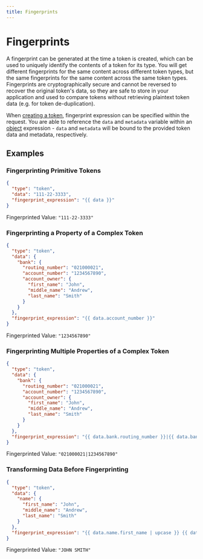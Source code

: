 ```yaml
---
title: Fingerprints
---
```


# Fingerprints

A fingerprint can be generated at the time a token is created, which can be used to uniquely identify the contents of a token for its type. You will get different fingerprints for the same content
across different token types, but the same fingerprints for the same content across the same token types. Fingerprints are cryptographically secure and cannot be reversed to recover the original token's data, so they are safe to store in your application and used to compare tokens without retrieving plaintext token data (e.g. for token de-duplication).

When [creating a token](/docs/api/tokens#create-token), fingerprint expression can be specified within the request.
You are able to reference the `data` and `metadata` variable within an [object](/docs/expressions#objects) expression -
`data` and `metadata` will be bound to the provided token data and metadata, respectively.

## Examples

### Fingerprinting Primitive Tokens

```json title=Request
{
  "type": "token",
  "data": "111-22-3333",
  "fingerprint_expression": "{{ data }}"
}
```

Fingerprinted Value: `"111-22-3333"`

### Fingerprinting a Property of a Complex Token

```json title=Request
{
  "type": "token",
  "data": {
    "bank": {
      "routing_number": "021000021",
      "account_number": "1234567890",
      "account_owner": {
        "first_name": "John",
        "middle_name": "Andrew",
        "last_name": "Smith"
      }
    }
  },
  "fingerprint_expression": "{{ data.account_number }}"
}
```

Fingerprinted Value: `"1234567890"`

### Fingerprinting Multiple Properties of a Complex Token

```json title=Request
{
  "type": "token",
  "data": {
    "bank": {
      "routing_number": "021000021",
      "account_number": "1234567890",
      "account_owner": {
        "first_name": "John",
        "middle_name": "Andrew",
        "last_name": "Smith"
      }
    }
  },
  "fingerprint_expression": "{{ data.bank.routing_number }}|{{ data.bank.account_number }}"
}
```

Fingerprinted Value: `"021000021|1234567890"`

### Transforming Data Before Fingerprinting

```json title=Request
{
  "type": "token",
  "data": {
    "name": {
      "first_name": "John",
      "middle_name": "Andrew",
      "last_name": "Smith"
    }
  },
  "fingerprint_expression": "{{ data.name.first_name | upcase }} {{ data.last_name | upcase }}"
}
```

Fingerprinted Value: `"JOHN SMITH"`
